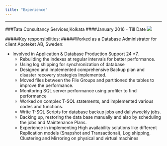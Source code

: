 ```yaml
---
title: "Experience" 
---
```

***
###Tata Consultancy Services,Kolkata
####January 2016 - Till Date
![](tcs.gif)


#####Key responsibilities:
#####Worked as a Database Administrator for client Apoteket AB, Sweden:

* Involved in Application & Database Production Support 24 *7.
  + Rebuilding the indexes at regular intervals for better performance.
  + Using log shipping for synchronization of database
  + Designed and implemented comprehensive Backup plan and disaster recovery strategies Implemented.
  + Moved files between the File Groups and partitioned the tables to improve the performance.
  + Monitoring SQL server performance using profiler to find performance
  + Worked on complex T-SQL statements, and implemented various codes and functions.
  + Write T-SQL Scripts for database backup jobs and daily/weekly jobs.
  + Backing up, restoring the data base manually and also by scheduling the jobs and Maintenance Plans.
  + Experience in implementing High availability solutions like different Replication models (Snapshot and Transactional), Log shipping, Clustering and Mirroring on physical and virtual machines